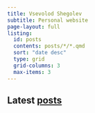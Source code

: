 ```yaml
---
title: Vsevolod Shegolev
subtitle: Personal website
page-layout: full
listing:
  id: posts
  contents: posts/*/*.qmd
  sort: "date desc"
  type: grid
  grid-columns: 3
  max-items: 3
---
```


## Latest [posts](/posts){.secret-link}

::: {#posts}
:::
